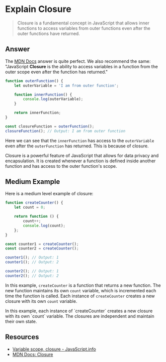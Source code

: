 
# Explain Closure

> Closure is a fundamental concept in JavaScript that allows inner functions to access variables from outer functions even after the outer functions have returned.

## Answer

The [MDN Docs](https://developer.mozilla.org/en-US/docs/Glossary/Closure) answer is quite perfect. We also recommend the same: "JavaScript **Closure** is the ability to access variables in a function from the outer scope even after the function has returned."

```javascript
function outerFunction() {
	let outerVariable = 'I am from outer function';

	function innerFunction() {
		console.log(outerVariable);
	}

	return innerFunction;
}

const closureFunction = outerFunction();
closureFunction(); // Output: I am from outer function
```

Here we can see that the `innerFunction` has access to the `outerVariable` even after the `outerFunction` has returned. This is because of closure.

<Callout>
	Closure is a powerful feature of JavaScript that allows for data privacy and
	encapsulation. It is created whenever a function is defined inside another
	function and has access to the outer function's scope.
</Callout>

## Medium Example

Here is a medium level example of closure:

```javascript
function createCounter() {
	let count = 0;

	return function () {
		count++;
		console.log(count);
	};
}

const counter1 = createCounter();
const counter2 = createCounter();

counter1(); // Output: 1
counter1(); // Output: 2

counter2(); // Output: 1
counter2(); // Output: 2
```

In this example, `createCounter` is a function that returns a new function. The new function maintains its own `count` variable, which is incremented each time the function is called. Each instance of `createCounter` creates a new closure with its own `count` variable.

<Callout>
	In this example, each instance of `createCounter` creates a new closure with
	its own `count` variable. The closures are independent and maintain their own
	state.
</Callout>

## Resources

- [Variable scope, closure - JavaScript.info](https://javascript.info/closure)
- [MDN Docs: Closure](https://developer.mozilla.org/en-US/docs/Glossary/Closure)
